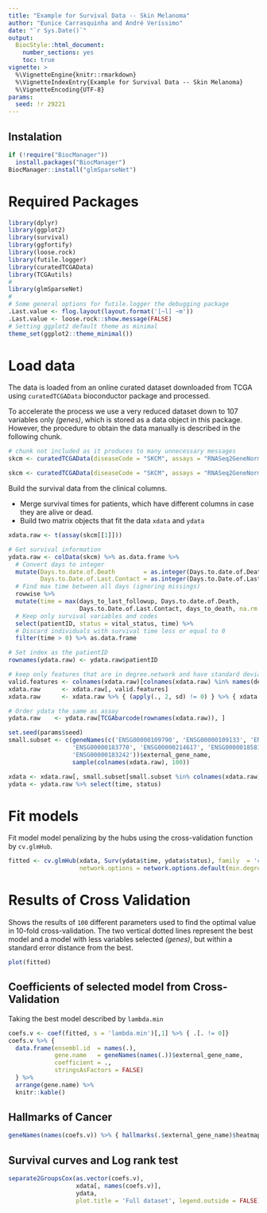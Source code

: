 ```yaml
---
title: "Example for Survival Data -- Skin Melanoma"
author: "Eunice Carrasquinha and André Veríssimo"
date: "`r Sys.Date()`"
output: 
  BiocStyle::html_document:
    number_sections: yes
    toc: true
vignette: >
  %\VignetteEngine{knitr::rmarkdown}
  %\VignetteIndexEntry{Example for Survival Data -- Skin Melanoma}
  %\VignetteEncoding{UTF-8}
params:
  seed: !r 29221
--- 
```


## Instalation

```r
if (!require("BiocManager"))
  install.packages("BiocManager")
BiocManager::install("glmSparseNet")
```

# Required Packages

```r
library(dplyr)
library(ggplot2)
library(survival)
library(ggfortify)
library(loose.rock)
library(futile.logger)
library(curatedTCGAData)
library(TCGAutils)
#
library(glmSparseNet)
#
# Some general options for futile.logger the debugging package
.Last.value <- flog.layout(layout.format('[~l] ~m'))
.Last.value <- loose.rock::show.message(FALSE)
# Setting ggplot2 default theme as minimal
theme_set(ggplot2::theme_minimal())
```

# Load data

The data is loaded from an online curated dataset downloaded from TCGA using `curatedTCGAData` bioconductor package and processed.

To accelerate the process we use a very reduced dataset down to 107 variables only *(genes)*, which is stored as a data object in this package. However, the procedure to obtain the data manually is described in the following chunk.

```r
# chunk not included as it produces to many unnecessary messages
skcm <- curatedTCGAData(diseaseCode = "SKCM", assays = "RNASeq2GeneNorm", FALSE)
```

```r
skcm <- curatedTCGAData(diseaseCode = "SKCM", assays = "RNASeq2GeneNorm", FALSE)
```


Build the survival data from the clinical columns.

* Merge survival times for patients, which have different columns in case they are alive or dead.
* Build two matrix objects that fit the data `xdata` and `ydata`

```r
xdata.raw <- t(assay(skcm[[1]]))

# Get survival information
ydata.raw <- colData(skcm) %>% as.data.frame %>% 
  # Convert days to integer
  mutate(Days.to.date.of.Death        = as.integer(Days.to.date.of.Death),
         Days.to.Date.of.Last.Contact = as.integer(Days.to.Date.of.Last.Contact)) %>%
  # Find max time between all days (ignoring missings)
  rowwise %>%
  mutate(time = max(days_to_last_followup, Days.to.date.of.Death, 
                    Days.to.Date.of.Last.Contact, days_to_death, na.rm = TRUE)) %>%
  # Keep only survival variables and codes
  select(patientID, status = vital_status, time) %>% 
  # Discard individuals with survival time less or equal to 0
  filter(time > 0) %>% as.data.frame

# Set index as the patientID
rownames(ydata.raw) <- ydata.raw$patientID

# keep only features that are in degree.network and have standard deviation > 0
valid.features <- colnames(xdata.raw)[colnames(xdata.raw) %in% names(degree.network[degree.network > 0])]
xdata.raw      <- xdata.raw[, valid.features]
xdata.raw      <- xdata.raw %>% { (apply(., 2, sd) != 0) } %>% { xdata.raw[, .] } %>% scale

# Order ydata the same as assay
ydata.raw    <- ydata.raw[TCGAbarcode(rownames(xdata.raw)), ]

set.seed(params$seed)
small.subset <- c(geneNames(c('ENSG00000109790', 'ENSG00000109133', 'ENSG00000023734', 
                  'ENSG00000183770', 'ENSG00000214617', 'ENSG00000185813', 
                  'ENSG00000183242'))$external_gene_name,
                  sample(colnames(xdata.raw), 100))

xdata <- xdata.raw[, small.subset[small.subset %in% colnames(xdata.raw)]]
ydata <- ydata.raw %>% select(time, status)
```

# Fit models

Fit model model penalizing by the hubs using the cross-validation function by `cv.glmHub`.

```r
fitted <- cv.glmHub(xdata, Surv(ydata$time, ydata$status), family  = 'cox', network = 'correlation', 
                    network.options = network.options.default(min.degree = .2, cutoff = .6))
```

# Results of Cross Validation

Shows the results of `100` different parameters used to find the optimal value in 10-fold cross-validation. The two vertical dotted lines represent the best model and a model with less variables selected *(genes)*, but within a standard error distance from the best.

```r
plot(fitted)
```

## Coefficients of selected model from Cross-Validation

Taking the best model described by `lambda.min`

```r
coefs.v <- coef(fitted, s = 'lambda.min')[,1] %>% { .[. != 0]}
coefs.v %>% { 
  data.frame(ensembl.id  = names(.), 
             gene.name   = geneNames(names(.))$external_gene_name, 
             coefficient = .,
             stringsAsFactors = FALSE)
  } %>%
  arrange(gene.name) %>%
  knitr::kable()
```

## Hallmarks of Cancer

```r
geneNames(names(coefs.v)) %>% { hallmarks(.$external_gene_name)$heatmap }
```

## Survival curves and Log rank test

```r
separate2GroupsCox(as.vector(coefs.v), 
                   xdata[, names(coefs.v)], 
                   ydata, 
                   plot.title = 'Full dataset', legend.outside = FALSE)
```

